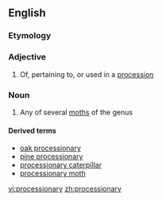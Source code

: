 ==English==
{{rfi}}
{{wikipedia|Thaumetopoeidae}}
{{wikispecies|Thaumetopoea}}

===Etymology===
{{rfe|lang=en}}

===Adjective===
{{en-adj}}

# Of, pertaining to, or used in a [[procession]]

===Noun===
{{en-noun|processionaries}}

# Any of several [[moth]]s of the genus {{taxlink|Thaumetopoea|genus}}

====Derived terms====
* [[oak processionary]]
* [[pine processionary]]
* [[processionary caterpillar]]
* [[processionary moth]]

[[vi:processionary]]
[[zh:processionary]]
